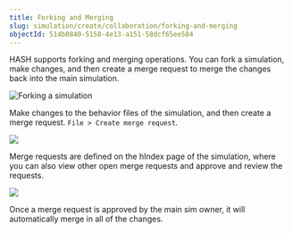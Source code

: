 ```yaml
---
title: Forking and Merging
slug: simulation/create/collaboration/forking-and-merging
objectId: 514b0840-5158-4e13-a151-58dcf65ee584
---
```


HASH supports forking and merging operations. You can fork a simulation, make changes, and then create a merge request to merge the changes back into the main simulation.

![Forking a simulation](https://cdn-us1.hash.ai/site/docs/kapture-2021-04-23-at-13.18.45.gif)

Make changes to the behavior files of the simulation, and then create a merge request. `File > Create merge request`.

![](https://cdn-us1.hash.ai/site/docs/e9785d01-1940-4c2a-851a-6bc71ef344b9-474-000087a56e4558b0.png)

Merge requests are defined on the hIndex page of the simulation, where you can also view other open merge requests and approve and review the requests.

![](https://cdn-us1.hash.ai/site/docs/61476e8b-70f1-41a9-af83-094c21ad6db1-474-000087a10523f58e%20%281%29%20%281%29.png)

Once a merge request is approved by the main sim owner, it will automatically merge in all of the changes.
